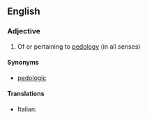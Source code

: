 ==English==

===Adjective===
{{en-adj}}

# Of or pertaining to [[pedology]] (in all senses)

====Synonyms====
* [[pedologic]]

====Translations====
{{trans-top|pertaining to pedology}}
* Italian: {{t-|it|pedologico}}
{{trans-mid}}
{{trans-bottom}}
